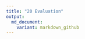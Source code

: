 ```yaml
---
title: "20 Evaluation"
output:
  md_document:
    variant: markdown_github
---
```



























